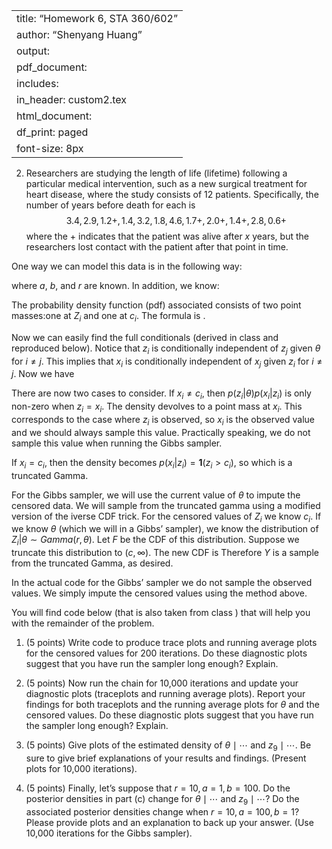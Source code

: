 
---
title: "Homework 6, STA 360/602"
author: "Shenyang Huang"
output:
  pdf_document:
    includes:
      in_header: custom2.tex
  html_document:
    df_print: paged
font-size: 8px
---


2. Researchers are studying the length of life (lifetime) following a particular medical intervention, such as a new surgical treatment for heart disease, where the study consists of 12 patients. Specifically,  the number of years before death for each is $$3.4, 2.9, 1.2+, 1.4, 3.2, 1.8, 4.6, 1.7+, 2.0+, 1.4+, 2.8, 0.6+$$
where the $+$ indicates that the patient was alive after $x$ years, but the researchers lost contact with the patient after that point in time. 

One way we can model this data is in the following way:

\begin{align}
  &X_i = \branch{Z_i}{Z_i \leq c_i}{c_i}{Z_i > c_i}\\
     & Z_1,\ldots,Z_n|\theta\,\stackrel{iid}{\sim} \,\Ga(r,\theta)\\
    & \theta\sim \Ga(a, b)
\end{align}
where $a$, $b$, and $r$ are known. In addition, we know:

\begin{itemize}
\item $c_i$ is the censoring time for patient $i$, which is fixed, but known only if censoring occurs.
\item $X_i$ is the observation
\begin{itemize}
\item if the lifetime is less than $c_i$ then we get to observe it ($X_i = Z_i$), 
\item otherwise
        all we know is the lifetime is greater than $c_i$ ($X_i = c_i$).
        \end{itemize}
    \item $\theta$ is the parameter of interest---the rate parameter for the lifetime distribution.
    \item $Z_i$ is the lifetime for patient $i$, however, this is not directly observed.
    \end{itemize}
    
The probability density function (pdf) associated consists of two point masses:one at $Z_i$ and one at $c_i$.  The formula is
\begin{align*}
p(x_i|z_i) = \bm{1}(x_i = z_i)\bm{1}(z_i \leq c_i) + \bm{1}(x_i=c_i)\bm{1}(z_i > c_i).
\end{align*}.

Now we can easily find the full conditionals (derived in class and reproduced below).  Notice that $z_i$ is conditionally independent of $z_j$ given $\theta$ for $i \neq j$.  This implies that $x_i$ is conditionally independent of $x_j$ given $z_i$ for $i \neq j$.  Now we have
\begin{align*}
p(z_i|z_{-i},x_{1:n},\theta) &= p(z_i|x_i,\theta) \\
&\underset{z_i}{\propto} p(z_i,x_i,\theta) \\
&= p(\theta)p(z_i|\theta)p(x_i|z_i,\theta) \\
&\underset{z_i}{\propto} p(z_i|\theta)p(x_i|z_i,\theta) \\
&= p(z_i|\theta)p(x_i|z_i).
\end{align*}

There are now two cases to consider.  If $x_i \neq c_i$, then $p(z_i|\theta)p(x_i|z_i)$ is only non-zero when $z_i = x_i$.  The density devolves to a point mass at $x_i$.  This corresponds to the case where $z_i$ is observed, so $x_i$ is the observed value and we should always sample this value.  Practically speaking, we do not sample this value when running the Gibbs sampler.  

If $x_i = c_i$, then the density becomes $p(x_i|z_i) = \bm{1}(z_i > c_i)$, so 
\begin{align*}
p(z_i|\hdots) \propto p(z_i|\theta)\bm{1}(z_i>c_i),
\end{align*}
which is a truncated Gamma.


For the Gibbs sampler, we will use the current value of $\theta$ to impute the censored data.  We will sample from the truncated gamma using a modified version of the iverse CDF trick.  For the censored values of $Z_i$ we know $c_i$.  If we know $\theta$ (which we will in a Gibbs' sampler), we know the distribution of $Z_i|\theta \sim Gamma(r,\theta)$.  Let $F$ be the CDF of this distribution.  Suppose we truncate this distribution to $(c,\infty)$.  The new CDF is
\begin{align*}
P(Z_i < z) &= \frac{F(z) - F(c)}{1 - F(c)}.
\end{align*}
Therefore $Y$ is a sample from the truncated Gamma, as desired.  

In the actual code for the Gibbs' sampler we do not sample the observed values.  We simply impute the censored values using the method above.  

You will find code below (that is also taken from class ) that will help you with the remainder of the problem.    

1. (5 points) Write code to produce trace plots and running average plots for the censored values for 200 iterations. Do these diagnostic plots suggest that you have run the sampler long enough? Explain. 

2. (5 points) Now run the chain for 10,000 iterations  and update your diagnostic plots (traceplots and running average plots). Report your findings for both traceplots and the running average plots for $\theta$ and the censored values. Do these diagnostic plots suggest that you have run the sampler long enough? Explain. 

3.  (5 points) Give plots of the estimated density of $\theta \mid \cdots$ and $z_9 \mid \cdots$. Be sure to give brief explanations of your results and findings. (Present plots for 10,000 iterations). 

4. (5 points) Finally, let's suppose that $r=10,a=1,b=100.$ Do the posterior densities in part (c) change for $\theta \mid \cdots$ and $z_9 \mid \cdots?$  Do the associated posterior densities change when $r=10, a=100,b=1?$ Please provide plots and an explanation to back up your answer.  (Use 10,000 iterations for the Gibbs sampler). 








<!-- ```{r} -->
<!-- knitr::opts_chunk$set(cache=FALSE) -->
<!-- library(xtable) -->

<!-- # Samples from a truncated gamma with -->
<!-- # truncation (t, infty), shape a, and rate b -->
<!-- # Input: t,a,b -->
<!-- # Output: truncated Gamma(a,b) -->
<!-- sampleTrunGamma <- function(t, a, b){ -->
<!--   # This function samples from a truncated gamma with -->
<!--   # truncation (t, infty), shape a, and rate b -->
<!--   p0 <- pgamma(t, shape = a, rate = b) -->
<!--   x <- runif(1, min = p0, max = 1) -->
<!--   y <- qgamma(x, shape = a, rate = b) -->
<!--   return(y) -->
<!-- } -->

<!-- # Gibbs sampler for censored data -->
<!-- # Inputs: -->
<!--   # this function is a Gibbs sampler -->
<!--   # z is the fully observe data -->
<!--   # c is censored data -->
<!--   # n.iter is number of iterations -->
<!--   # init.theta and init.miss are initial values for sampler -->
<!--   # r,a, and b are parameters -->
<!--   # burnin is number of iterations to use as burnin -->
<!-- # Output: theta, z -->
<!-- sampleGibbs <- function(z, c, n.iter, init.theta, init.miss, r, a, b, burnin = 1){ -->

<!--   z.sum <- sum(z) -->
<!--   m <- length(c) -->
<!--   n <- length(z) + m -->
<!--   miss.vals <- init.miss  -->
<!--   res <- matrix(NA, nrow = n.iter, ncol = 1 + m) -->
<!--   for (i in 1:n.iter){ -->
<!--     var.sum <- z.sum + sum(miss.vals) -->
<!--     theta <- rgamma(1, shape = a + n*r, rate = b + var.sum) -->
<!--     miss.vals <- sapply(c, function(x) {sampleTrunGamma(x, r, theta)}) -->
<!--     res[i,] <- c(theta, miss.vals) -->
<!--   }  -->
<!--   return(res[burnin:n.iter,]) -->
<!-- }  -->

<!-- # set parameter values -->
<!-- r <- 10 -->
<!-- a <- 1 -->
<!-- b <- 1 -->
<!-- # input data -->
<!-- z <- c(3.4,2.9,1.4,3.2,1.8,4.6,2.8) -->
<!-- c <- c(1.2,1.7,2.0,1.4,0.6) -->


<!-- n.iter <- 200 -->
<!-- init.theta <- 1 -->
<!-- init.missing <- rgamma(length(c), shape = r, rate = init.theta) -->
<!-- # run sampler -->
<!-- res <- sampleGibbs(z, c, n.iter, init.theta, init.missing, r, a, b) -->
<!-- ``` -->

<!-- In figure \ref{fig:trace-theta} and \ref{fig:trace-z} we see traceplots for 200 iterations of the Gibbs sampler. It is difficult to tell whether or not the sampler has failed to converge, thus, we turn to running average plots.  -->

<!-- ```{r fig:trace-theta, echo=FALSE, fig.width=7,fig.height=6,fig.cap="\\label{fig:trace-theta}Traceplot of theta"} -->
<!-- plot(1:n.iter, res[,1], pch = 16, cex = .35, -->
<!--      xlab = "Iteration", ylab = expression(theta), -->
<!--      main = expression(paste("Traceplot of ", theta))) -->
<!-- ``` -->

<!-- In figures \ref{fig:run-theta} and \ref{fig:run-z} we see running average plots for 200 iterations of the Gibbs sampler, where from all of these it is clear that after 200 iterations the sampler is having mixing issues, and should be run for long to check that "it has not failed to converge." -->

<!-- ```{r fig:trace-z, echo=FALSE, fig.width=7,fig.height=6,fig.cap="\\label{fig:trace-z}Traceplot of $z_3, z_8, z_9, z_{10}, z_{12}.$"} -->
<!-- missing.index <- c(3,8,9,10,12) -->
<!-- par(mfrow=c(2,3)) -->
<!-- for (ind in missing.index){ -->
<!--   x.lab <- bquote(z[.(ind)]) -->
<!--   plot(1:n.iter, res[,which(missing.index == ind)], pch = 16, cex = .35, -->
<!--        xlab = "Iteration", ylab = x.lab, -->
<!--        main = bquote(paste("Traceplot of ", .(x.lab))))  -->
<!-- } -->
<!-- plot.new() -->
<!-- ``` -->

<!-- ```{r} -->
<!-- # get running averages -->
<!-- run.avg <- apply(res, 2, cumsum)/(1:n.iter) -->
<!-- ``` -->

<!-- ```{r fig:run-theta, echo=FALSE, fig.width=7,fig.height=6,fig.cap="\\label{fig:run-theta}Running average plot of theta"} -->
<!-- plot(1:n.iter, run.avg[,1], type = "l", -->
<!--      xlab = "Iteration", ylab = expression(theta), -->
<!--      main = expression(paste("Running Average Plot of ", theta))) -->
<!-- ``` -->

<!-- ```{r fig:run-z, echo=FALSE, fig.width=7,fig.height=6,fig.cap="\\label{fig:run-z}Running average plots of $z_3, z_8, z_9, z_{10}, z_{12}.$"} -->
<!-- par(mfrow=c(2,3)) -->
<!-- missing.index <- c(3,8,9,10,12) -->
<!-- for (ind in missing.index){ -->
<!--   x.lab <- bquote(z[.(ind)]) -->
<!--   plot(1:n.iter, run.avg[,which(missing.index == ind)], type = "l", -->
<!--        xlab = "Iteration", ylab = x.lab, -->
<!--        main = bquote(paste("Running Average Plot of ", .(x.lab))))  -->
<!-- } -->
<!-- plot.new() -->
<!-- ``` -->

<!-- Figures \ref{fig:density-theta} and \ref{fig:density-z} do not provide meaniful inference at this point since the sampler has not been run long enough.  -->

<!-- ```{r fig:density-theta, echo=FALSE, fig.width=7,fig.height=6,fig.cap="\\label{fig:density-theta}Estimated posterior density of theta"} -->
<!-- # density plots -->
<!-- plot(density(res[,1]), xlab = expression(theta),  -->
<!--      main = expression(paste("Density of ", theta))) -->
<!-- abline(v = mean(res[,1]), col = "red") -->
<!-- ``` -->

<!-- ```{r fig:density-z, echo=FALSE, fig.width=7,fig.height=6,fig.cap="\\label{fig:density-z}Estimated posterior density of $z_9$ (posterior mean in red)."} -->
<!-- plot(density(res[,4]), xlab = expression(z[9]), -->
<!--      main = expression(paste("Density of ", z[9]))) -->
<!-- abline(v = mean(res[,4]), col = "red") -->
<!-- ``` -->







